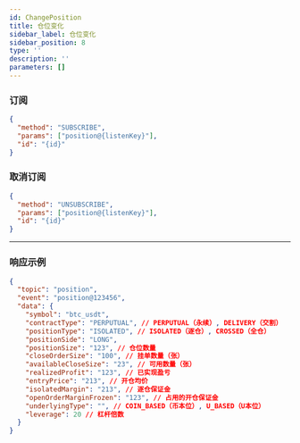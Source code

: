 ```yaml
---
id: ChangePosition
title: 仓位变化
sidebar_label: 仓位变化
sidebar_position: 8
type: ''
description: ''
parameters: []
---
```


### 订阅

```json title="订阅"
{
  "method": "SUBSCRIBE",
  "params": ["position@{listenKey}"],
  "id": "{id}"
}
```

### 取消订阅

```json title="取消订阅"
{
  "method": "UNSUBSCRIBE",
  "params": ["position@{listenKey}"],
  "id": "{id}"
}
```

---

### 响应示例

```json title="响应"
{
  "topic": "position",
  "event": "position@123456",
  "data": {
    "symbol": "btc_usdt",
    "contractType": "PERPUTUAL", // PERPUTUAL（永续）, DELIVERY（交割）
    "positionType": "ISOLATED", // ISOLATED（逐仓）, CROSSED（全仓）
    "positionSide": "LONG",
    "positionSize": "123", // 仓位数量
    "closeOrderSize": "100", // 挂单数量（张）
    "availableCloseSize": "23", // 可用数量（张）
    "realizedProfit": "123", // 已实现盈亏
    "entryPrice": "213", // 开仓均价
    "isolatedMargin": "213", // 逐仓保证金
    "openOrderMarginFrozen": "123", // 占用的开仓保证金
    "underlyingType": "", // COIN_BASED（币本位）, U_BASED（U本位）
    "leverage": 20 // 杠杆倍数
  }
}
```